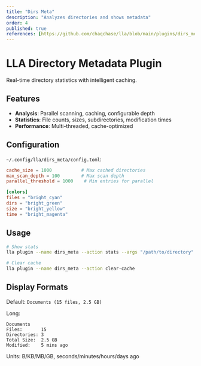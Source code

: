 ```yaml
---
title: "Dirs Meta"
description: "Analyzes directories and shows metadata"
order: 4
published: true
references: [https://github.com/chaqchase/lla/blob/main/plugins/dirs_meta]
---
```

# LLA Directory Metadata Plugin

Real-time directory statistics with intelligent caching.

## Features

- **Analysis**: Parallel scanning, caching, configurable depth
- **Statistics**: File counts, sizes, subdirectories, modification times
- **Performance**: Multi-threaded, cache-optimized

## Configuration

`~/.config/lla/dirs_meta/config.toml`:

```toml
cache_size = 1000           # Max cached directories
max_scan_depth = 100        # Max scan depth
parallel_threshold = 1000    # Min entries for parallel

[colors]
files = "bright_cyan"
dirs = "bright_green"
size = "bright_yellow"
time = "bright_magenta"
```

## Usage

```bash
# Show stats
lla plugin --name dirs_meta --action stats --args "/path/to/directory"

# Clear cache
lla plugin --name dirs_meta --action clear-cache
```

## Display Formats

Default: `Documents (15 files, 2.5 GB)`

Long:

```
Documents
Files:       15
Directories: 3
Total Size:  2.5 GB
Modified:    5 mins ago
```

Units: B/KB/MB/GB, seconds/minutes/hours/days ago
